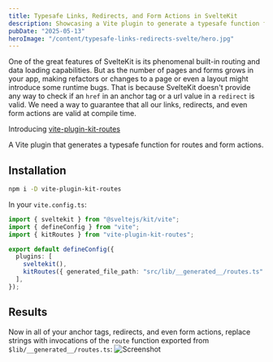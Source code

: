 ```yaml
---
title: Typesafe Links, Redirects, and Form Actions in SvelteKit
description: Showcasing a Vite plugin to generate a typesafe function for routes and form actions
pubDate: "2025-05-13"
heroImage: "/content/typesafe-links-redirects-svelte/hero.jpg"
---
```


One of the great features of SvelteKit is its phenomenal built-in routing and data loading capabilities. But as the number of pages and forms grows in your app, making refactors or changes to a page or even a layout might introduce some runtime bugs. That is because SvelteKit doesn't provide any way to check if an `href` in an anchor tag or a url value in a `redirect` is valid. We need a way to guarantee that all our links, redirects, and even form actions are valid at compile time.

Introducing [vite-plugin-kit-routes](https://www.kitql.dev/docs/tools/06_vite-plugin-kit-routes)

A Vite plugin that generates a typesafe function for routes and form actions.

## Installation

```bash
npm i -D vite-plugin-kit-routes
```

In your `vite.config.ts`:

```ts {3, 8}
import { sveltekit } from "@sveltejs/kit/vite";
import { defineConfig } from "vite";
import { kitRoutes } from "vite-plugin-kit-routes";

export default defineConfig({
  plugins: [
    sveltekit(),
    kitRoutes({ generated_file_path: "src/lib/__generated__/routes.ts" }),
  ],
});
```

## Results

Now in all of your anchor tags, redirects, and even form actions, replace strings with invocations of the `route` function exported from `$lib/__generated__/routes.ts`:
![Screenshot](/content/typesafe-links-redirects-svelte/Screenshot.png)

